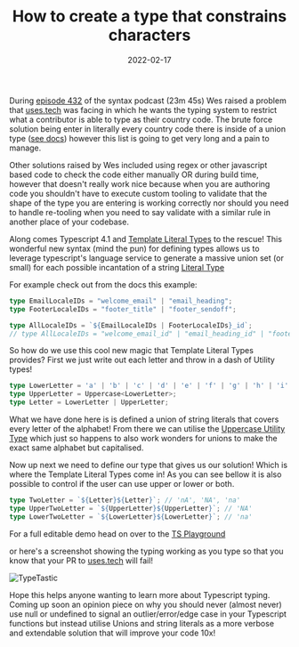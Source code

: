 ﻿---
title: How to create a type that constrains characters
date: 2022-02-17
excerpt: Using Template Literal Types to solve the typing challenge raised on Syntax episode 432
image: ./syntax-ts.png
tags: ["typescript", "syntax", "podcast", "type", "challenge", 'uses.tech']
---

During [episode 432](https://syntax.fm/show/432/potluck-selling-themes-which-browser-should-devs-use-where-do-you-keep-2fa-codes-remix-vs-svelte-kit-getting-unstuck-from-tutorial-hell)
of the syntax podcast (23m 45s) Wes raised a problem that [uses.tech](https://uses.tech/) was facing in which he wants the typing system to restrict what
a contributor is able to type as their country code. The brute force solution being enter in literally every country code there
is inside of a union type ([see docs](https://www.typescriptlang.org/docs/handbook/2/everyday-types.html#union-types))
however this list is going to get very long and a pain to manage.

Other solutions raised by Wes included using regex or other javascript based code to check the code either manually OR during
build time, however that doesn't really work nice because when you are authoring code you shouldn't have to execute custom
tooling to validate that the shape of the type you are entering is working correctly nor should you need to handle re-tooling
when you need to say validate with a similar rule in another place of your codebase.

Along comes Typescript 4.1 and [Template Literal Types](https://www.typescriptlang.org/docs/handbook/2/template-literal-types.html) to the rescue!
This wonderful new syntax (mind the pun) for defining types allows us to leverage typescript's language service
to generate a massive union set (or small) for each possible incantation of a string [Literal Type](https://www.typescriptlang.org/docs/handbook/2/everyday-types.html#literal-types)

For example check out from the docs this example:

```ts
type EmailLocaleIDs = "welcome_email" | "email_heading";
type FooterLocaleIDs = "footer_title" | "footer_sendoff";

type AllLocaleIDs = `${EmailLocaleIDs | FooterLocaleIDs}_id`;
// type AllLocaleIDs = "welcome_email_id" | "email_heading_id" | "footer_title_id" | "footer_sendoff_id"
```

So how do we use this cool new magic that Template Literal Types provides? First we just write out each letter and throw in a dash of Utility types!

```ts
type LowerLetter = 'a' | 'b' | 'c' | 'd' | 'e' | 'f' | 'g' | 'h' | 'i' | 'j' | 'k' | 'l' | 'm' | 'n' | 'o' | 'p' | 'q' | 'r' | 's' | 't' | 'u' | 'v' | 'w' | 'x' | 'y' | 'z';
type UpperLetter = Uppercase<LowerLetter>;
type Letter = LowerLetter | UpperLetter;
```

What we have done here is is defined a union of string literals that covers every letter of the alphabet! From there we
can utilise the [Uppercase Utility Type](https://www.typescriptlang.org/docs/handbook/utility-types.html#intrinsic-string-manipulation-types)
which just so happens to also work wonders for unions to make the exact same alphabet but capitalised.

Now up next we need to define our type that gives us our solution! Which is where the Template Literal Types come in! As you can see
bellow it is also possible to control if the user can use upper or lower or both.

```ts
type TwoLetter = `${Letter}${Letter}`; // 'nA', 'NA', 'na'
type UpperTwoLetter = `${UpperLetter}${UpperLetter}`; // 'NA'
type LowerTwoLetter = `${LowerLetter}${LowerLetter}`; // 'na'
```

For a full editable demo head on over to the [TS Playground](https://www.typescriptlang.org/play?#code/C4TwDgpgBAMg9gdwgJxhYwVQLxQOQCGeUAPvgEbFl4DGV+AJvXhMwGbMDmzAFswJbMAVswDWzADbMAtswB2zOMzDMAjs2TMAzs2DMArswBuzBMwAezEMwBeeANwBYAFChIUAKphIqdJmQ4nt4oNARaEAA88Ei+GCgAfE6u4NBocQG40Shp-qRBPjkoSW7QACoIcIUZUAAGACQA3lUAvo0tNcUp+SjllX5YuPUNXgX9yK3DwbH+zR0uJbCIPRVVgUNZ0ygTG+1JLjRwclrAUAf6csDIIADCcAwQAFxQvVUA2gC6ga94cgCCeAAafAAOX+QJ+RHBgPwCnBcnheHeSQORxO+imt3Olxud0e3WQLzGHy+PzBILJEOheCpwJpwNpSP2h2OUAkS2QmIuV1u9yeG0J6WJuG+fxpFLkkPwVNhMIRSKAA)

or here's a screenshot showing the typing working as you type so that you know that your PR to [uses.tech](https://uses.tech/) will fail!

![TypeTastic](./ts-demo.png)

Hope this helps anyone wanting to learn more about Typescript typing. Coming up soon an opinion piece on why you should
never (almost never) use null or undefined to signal an outlier/error/edge case in your Typescript functions but instead
utilise Unions and string literals as a more verbose and extendable solution that will improve your code 10x!
